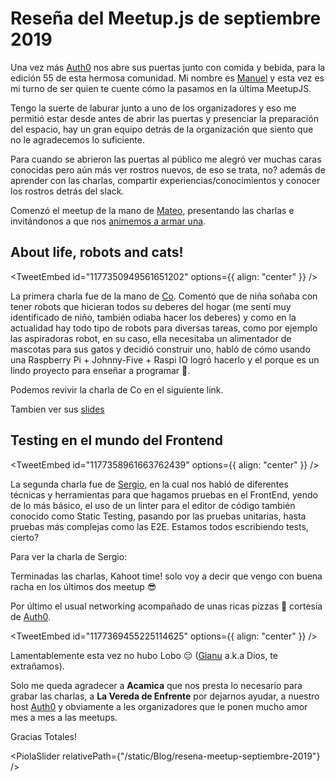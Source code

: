 

# Reseña del Meetup.js de septiembre 2019

Una vez más [Auth0](https://auth0.com/) nos abre sus puertas junto con comida y bebida, para la edición 55 de esta hermosa comunidad. Mi nombre es [Manuel](https://twitter.com/manuelm3z) y esta vez es mi turno de ser quien te cuente cómo la pasamos en la última MeetupJS.

Tengo la suerte de laburar junto a uno de los organizadores y eso me permitió estar desde antes de abrir las puertas y presenciar la preparación del espacio, hay un gran equipo detrás de la organización que siento que no le agradecemos lo suficiente.

Para cuando se abrieron las puertas al público me alegró ver muchas caras conocidas pero aún más ver rostros nuevos, de eso se trata, no? además de aprender con las charlas, compartir experiencias/conocimientos y conocer los rostros detrás del slack.

Comenzó el meetup de la mano de [Mateo](https://twitter.com/mateosilguero1), presentando las charlas e invitándonos a que nos [animemos a armar una](https://github.com/meetupjs-ar/charlas/issues).

## About life, robots and cats!

<TweetEmbed id="1177350949561651202" options={{ align: "center" }} />

La primera charla fue de la mano de [Co](https://twitter.com/co_constanza). Comentó que de niña soñaba con tener robots que hicieran todos su deberes del hogar (me sentí muy identificado de niño, también odiaba hacer los deberes) y como en la actualidad hay todo tipo de robots para diversas tareas, como por ejemplo las aspiradoras robot, en su caso, ella necesitaba un alimentador de mascotas para sus gatos y decidió construir uno, habló de cómo usando una Raspberry Pi + Johnny-Five + Raspi IO logró hacerlo y el porque es un lindo proyecto para enseñar a programar 🙌.

Podemos revivir la charla de Co en el siguiente link.

<YouTube videoId="sM_WZApaZ7A" containerClassName="video-wrapper" />

Tambien ver sus [slides](https://slides.com/co_constanza/about-life-robots-and-cats-2)

## Testing en el mundo del Frontend

<TweetEmbed id="1177358961663762439" options={{ align: "center" }} />

La segunda charla fue de [Sergio](https://twitter.com/sergiodxa), en la cual nos habló de diferentes técnicas y herramientas para que hagamos pruebas en el FrontEnd, yendo de lo más básico, el uso de un linter para el editor de código también conocido como Static Testing, pasando por las pruebas unitarias, hasta pruebas más complejas como las E2E. Estamos todos escribiendo tests, cierto?

Para ver la charla de Sergio:

<YouTube videoId="sOMAMtOBiA8" containerClassName="video-wrapper" />

Terminadas las charlas, Kahoot time! solo voy a decir que vengo con buena racha en los últimos dos meetup 😎

Por último el usual networking acompañado de unas ricas pizzas 🍕 cortesía de [Auth0](https://auth0.com/).

<TweetEmbed id="1177369455225114625" options={{ align: "center" }} />

Lamentablemente esta vez no hubo Lobo 😔 ([Gianu](https://twitter.com/srgianu) a.k.a Dios, te extrañamos).

Solo me queda agradecer a **Acamica** que nos presta lo necesario para grabar las charlas, a **La Vereda de Enfrente** por dejarnos ayudar, a nuestro host [Auth0](https://auth0.com/) y obviamente a les organizadores que le ponen mucho amor mes a mes a las meetups.

Gracias Totales!

<PiolaSlider relativePath={"/static/Blog/resena-meetup-septiembre-2019"} />

<script async src="https://platform.twitter.com/widgets.js" charSet="utf-8" />

